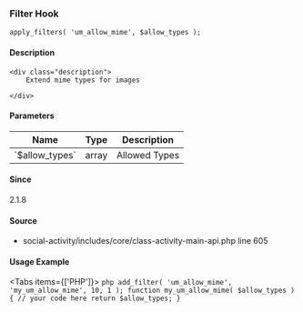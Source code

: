 
<UMBreadCrumb type="filter"/>

### Filter Hook    
    
```
apply_filters( 'um_allow_mime', $allow_types );
```

#### Description
    <div class="description">
        Extend mime types for images
 
    </div>

#### Parameters
            
<table className="table-auto mt-2 border dark:border-gray-500 p-5 text-sm text-left">
<thead>
<tr>
<th  className="px-3">Name</th>
<th  className="px-3">Type</th>
<th  className="px-3">Description</th>
</tr>
</thead>
<tbody>
               <tr >
               <td className="px-3 py-2">`$allow_types`</td>
               <td className="px-3 py-2">array</td>
               <td className="px-3 py-2 text-sm">Allowed Types</td>
               </tr>
</tbody>
</table>

#### Since
<div class="description">
2.1.8
</div>

#### Source
  - <Link href="https://github.com/ultimatemember/social-activity/tree/2.2.7/includes/core/class-activity-main-api.php#L605">social-activity/includes/core/class-activity-main-api.php</Link> <Link href="https://github.com/ultimatemember/social-activity/tree/2.2.7/includes/core/class-activity-main-api.php#L605">line 605</Link>



#### Usage Example

<Tabs items={['PHP']}>
    <Tab>
    ```php
    add_filter( 'um_allow_mime', 'my_um_allow_mime', 10, 1 );
 function my_um_allow_mime( $allow_types ) {
     // your code here
     return $allow_types;
 }
    ```
    </Tab>
</Tabs>
